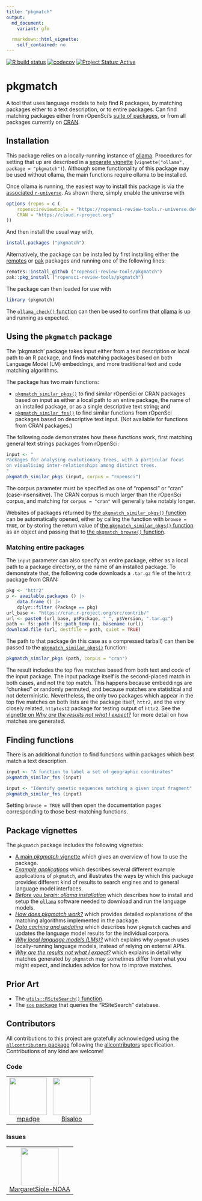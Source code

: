 ```yaml
---
title: "pkgmatch"
output:
  md_document:
    variant: gfm

  rmarkdown::html_vignette:
    self_contained: no
---
```


<!-- badges: start -->

[![R build
status](https://github.com/ropensci-review-tools/pkgmatch/workflows/R-CMD-check/badge.svg)](https://github.com/ropensci-review-tools/pkgmatch/actions?query=workflow%3AR-CMD-check)
[![codecov](https://codecov.io/gh/ropensci-review-tools/pkgmatch/branch/main/graph/badge.svg)](https://app.codecov.io/gh/ropensci-review-tools/pkgmatch)
[![Project Status:
Active](https://www.repostatus.org/badges/latest/active.svg)](https://www.repostatus.org/#active)
<!-- badges: end -->

# pkgmatch

A tool that uses language models to help find R packages, by matching packages
either to a text description, or to entire packages. Can find matching
packages either from rOpenSci's [suite of
packages](https://ropensci.org/packages), or from all packages currently on
[CRAN](https://cran.r-project.org).

## Installation

This package relies on a locally-running instance of
[ollama](https://ollama.com). Procedures for setting that up are described in a
[separate vignette](https://docs.ropensci.org/pkgmatch/articles/B_ollama.html)
(`vignette("ollama", package = "pkgmatch")`). Although some functionality of
this package may be used without ollama, the main functions require ollama to
be installed.

Once ollama is running, the easiest way to install this package is via the
[associated
`r-universe`](https://ropensci-review-tools.r-universe.dev/). As shown
there, simply enable the universe with

```r
options (repos = c (
    ropenscireviewtools = "https://ropensci-review-tools.r-universe.dev",
    CRAN = "https://cloud.r-project.org"
))
```

And then install the usual way with,

```r
install.packages ("pkgmatch")
```

Alternatively, the package can be installed by first installing either the
[remotes](https://remotes.r-lib.org) or [pak](https://pak.r-lib.org/) packages
and running one of the following lines:


```r
remotes::install_github ("ropensci-review-tools/pkgmatch")
pak::pkg_install ("ropensci-review-tools/pkgmatch")
```

The package can then loaded for use with

```r
library (pkgmatch)
```

The [`ollama_check()`
function](https://docs.ropensci.org/pkgmatch/reference/ollama_check.html) can
then be used to confirm that [ollama](https://ollama.com) is up and running as
expected.

## Using the `pkgmatch` package

The 'pkgmatch' package takes input either from a text description or local path
to an R package, and finds matching packages based on both Language Model (LM)
embeddings, and more traditional text and code matching algorithms. 

The package has two main functions:

- [`pkgmatch_similar_pkgs()`](https://docs.ropensci.org/pkgmatch/reference/pkgmatch_similar_pkgs.html)
to find similar rOpenSci or CRAN packages based on input as either a local path to
an entire package, the name of an installed package, or as a single descriptive
text string; and
- [`pkgmatch_similar_fns()`](https://docs.ropensci.org/pkgmatch/reference/pkgmatch_similar_fns.html)
to find similar functions from rOpenSci packages based on descriptive text
input. (Not available for functions from CRAN packages.)

The following code demonstrates how these functions work, first matching
general text strings packages from rOpenSci:

```r
input <- "
Packages for analysing evolutionary trees, with a particular focus
on visualising inter-relationships among distinct trees.
"
pkgmatch_similar_pkgs (input, corpus = "ropensci")
```

The corpus parameter must be specified as one of "ropensci" or "cran"
(case-insensitive). The CRAN corpus is much larger than the rOpenSci corpus,
and matching for `corpus = "cran"` will generally take notably longer.

Websites of packages returned by [the `pkgmatch_similar_pkgs()`
function](https://docs.ropensci.org/pkgmatch/reference/pkgmatch_similar_pkgs.html)
can be automatically opened, either by calling the function with `browse =
TRUE`, or by storing the return value of [the `pkgmatch_similar_pkgs()`
function](https://docs.ropensci.org/pkgmatch/reference/pkgmatch_similar_pkgs.html)
as an object and passing that to [the `pkgmatch_browse()`
function](https://docs.ropensci.org/pkgmatch/reference/pkgmatch_browse.html).

### Matching entire packages

The `input` parameter can also specify an entire package, either as a local
path to a package directory, or the name of an installed package. To
demonstrate that, the following code downloads a `.tar.gz` file of the `httr2`
package from CRAN:

```r
pkg <- "httr2"
p <- available.packages () |>
    data.frame () |>
    dplyr::filter (Package == pkg)
url_base <- "https://cran.r-project.org/src/contrib/"
url <- paste0 (url_base, p$Package, "_", p$Version, ".tar.gz")
path <- fs::path (fs::path_temp (), basename (url))
download.file (url, destfile = path, quiet = TRUE)
```

The path to that package (in this case as a compressed tarball) can then be
passed to the
[`pkgmatch_similar_pkgs()`](https://docs.ropensci.org/pkgmatch/reference/pkgmatch_similar_pkgs.html)
function:

```r
pkgmatch_similar_pkgs (path, corpus = "cran")
```

The result includes the top five matches based from both text and code of the
input package. The input package itself is the second-placed match in both
cases, and not the top match. This happens because embeddings are "chunked" or
randomly permuted, and because matches are statistical and not deterministic.
Nevertheless, the only two packages which appear in the top five matches on
both lists are the package itself, `httr2`, and the very closely related,
`httptest2` package for testing output of `httr2`. See the [vignette on _Why
are the results not what I
expect?_](https://docs.ropensci.org/pkgmatch/articles/F_why-are-the-results-not-what-i-expect.html)
for more detail on how matches are generated.

## Finding functions

There is an additional function to find functions within packages which best
match a text description.

```r
input <- "A function to label a set of geographic coordinates"
pkgmatch_similar_fns (input)
```

```r
input <- "Identify genetic sequences matching a given input fragment"
pkgmatch_similar_fns (input)
```

Setting `browse = TRUE` will then open the documentation pages corresponding to
those best-matching functions.

## Package vignettes

The `pkgmatch` package includes the following vignettes:

- [A main _pkgmatch_
vignette](https://docs.ropensci.org/pkgmatch/articles/pkgmatch.html) which
gives an overview of how to use the package.
- [_Example
applications_](https://docs.ropensci.org/pkgmatch/articles/A_extended-use-case.html)
which describes several different example applications of `pkgmatch`, and
illustrates the ways by which this package provides different kind of results
to search engines and to general language model interfaces.
- [_Before you begin: ollama
installation_](https://docs.ropensci.org/pkgmatch/articles/B_ollama.html)
which describes how to install and setup the [`ollama`](https://ollama.com)
software needed to download and run the language models.
- [_How does pkgmatch
work?_](https://docs.ropensci.org/pkgmatch/articles/C_how-does-it-work.html)
which provides detailed explanations of the matching algorithms implemented in
the package.
- [_Data caching and
updating_](https://docs.ropensci.org/pkgmatch/articles/D_data-caching-and-updating.html)
which describes how `pkgmatch` caches and updates the language model results
for the individual corpora.
- [_Why local language models
(LMs)?_](https://docs.ropensci.org/pkgmatch/articles/E_why-local-lms.html)
which explains why `pkgmatch` uses locally-running language models, instead of
relying on external APIs.
- [_Why are the results not what I
expect?_](https://docs.ropensci.org/pkgmatch/articles/F_why-are-the-results-not-what-i-expect.html)
which explains in detail why matches generated by `pkgmatch` may sometimes
differ from what you might expect, and includes advice for how to improve
matches.

## Prior Art

- The [`utils::RSiteSearch()`
function](https://stat.ethz.ch/R-manual/R-devel/library/utils/html/RSiteSearch.html).
- The [`sos` package](https://github.com/sbgraves237/sos) that queries the
"RSiteSearch" database.

## Contributors



<!-- ALL-CONTRIBUTORS-LIST:START - Do not remove or modify this section -->
<!-- prettier-ignore-start -->
<!-- markdownlint-disable -->

All contributions to this project are gratefully acknowledged using the [`allcontributors` package](https://github.com/ropensci/allcontributors) following the [allcontributors](https://allcontributors.org) specification. Contributions of any kind are welcome!

### Code

<table>

<tr>
<td align="center">
<a href="https://github.com/mpadge">
<img src="https://avatars.githubusercontent.com/u/6697851?v=4" width="100px;" alt=""/>
</a><br>
<a href="https://github.com/ropensci-review-tools/pkgmatch/commits?author=mpadge">mpadge</a>
</td>
<td align="center">
<a href="https://github.com/Bisaloo">
<img src="https://avatars.githubusercontent.com/u/10783929?v=4" width="100px;" alt=""/>
</a><br>
<a href="https://github.com/ropensci-review-tools/pkgmatch/commits?author=Bisaloo">Bisaloo</a>
</td>
</tr>

</table>


### Issues

<table>

<tr>
<td align="center">
<a href="https://github.com/MargaretSiple-NOAA">
<img src="https://avatars.githubusercontent.com/u/73858992?u=7ea549d423535a74d69a75ff6303af35496290fb&v=4" width="100px;" alt=""/>
</a><br>
<a href="https://github.com/ropensci-review-tools/pkgmatch/issues?q=is%3Aissue+author%3AMargaretSiple-NOAA">MargaretSiple-NOAA</a>
</td>
</tr>

</table>

<!-- markdownlint-enable -->
<!-- prettier-ignore-end -->
<!-- ALL-CONTRIBUTORS-LIST:END -->

